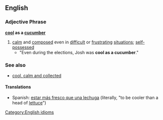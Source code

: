 ==English==
===Adjective Phrase===
'''[[cool]] as a [[cucumber]]'''
#[[calm]] and [[composed]] even in [[difficult]] or [[frustrating]] [[situation]]s; [[self-possessed]]
#*"Even during the elections, Josh was '''cool as a cucumber'''."
===See also===
*[[cool, calm and collected]]

====Translations====
*Spanish: [[estar más fresco que una lechuga]] (literally, "to be cooler than a head of [[lettuce]]")

[[Category:English idioms]]